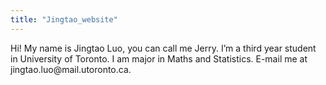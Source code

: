 ```yaml
---
title: "Jingtao_website"
---
```


Hi! My name is Jingtao Luo, you can call me Jerry. I'm a third year student in University of Toronto. I am major in Maths and Statistics. E-mail me at jingtao.luo\@mail.utoronto.ca.
